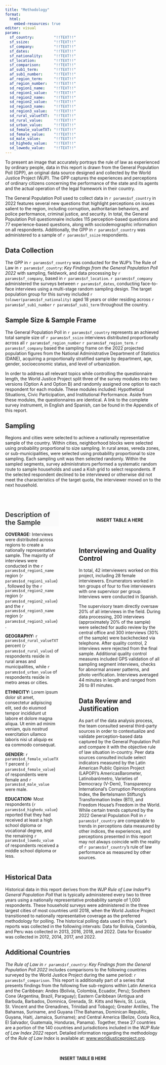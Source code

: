 ```yaml
---
title: "Methodology"
format: 
  html:
    embed-resources: true
editor: visual
params:
  sf_country:         "!!TEXT!!"
  sf_ssize:           "!!TEXT!!"
  sf_company:         "!!TEXT!!"
  sf_dates:           "!!TEXT!!"
  sf_nationality:     "!!TEXT!!"
  sf_location:        "!!TEXT!!"
  sf_comparison:      "!!TEXT!!"
  af_sub1_term:       "!!TEXT!!"
  af_sub1_number:     "!!TEXT!!"
  af_region_term:     "!!TEXT!!"
  af_region_number:   "!!TEXT!!"
  sd_region1_name:    "!!TEXT!!"
  sd_region1_value:   "!!TEXT!!"
  sd_region2_name:    "!!TEXT!!"
  sd_region2_value:   "!!TEXT!!"
  sd_region3_name:    "!!TEXT!!"
  sd_region3_value:   "!!TEXT!!"
  sd_rural_valueTXT:  "!!TEXT!!"
  sd_rural_value:     "!!TEXT!!"
  sd_urban_value:     "!!TEXT!!"
  sd_female_valueTXT: "!!TEXT!!"
  sd_female_value:    "!!TEXT!!"
  sd_male_value:      "!!TEXT!!"
  sd_highedu_value:   "!!TEXT!!"
  sd_lowedu_value:    "!!TEXT!!"
---
```


<style>
  .content{
    text-align: justify;
    text-justify: auto;
    color: #393B3B;
  }
  
  #description-of-the-sample{
    text-align: left;
    color: #393B3B;
    background-color: #FAFAFA;
  }
</style>

To present an image that accurately portrays the rule of law as experienced by ordinary people, data in this report is drawn from the General Population Poll (GPP), an original data source designed and collected by the World Justice Project (WJP). The GPP captures the experiences and perceptions of ordinary citizens concerning the performance of the state and its agents and the actual operation of the legal framework in their country.

The General Population Poll used to collect data in `r params$sf_country` in 2022 features several new questions that highlight perceptions on issues salient to the region, including corruption, authoritarian behaviors, and police performance, criminal justice, and security. In total, the General Population Poll questionnaire includes 115 perception-based questions and 77 experience-based questions, along with sociodemographic information on all respondents. Additionally, the GPP in `r params$sf_country` was administered to a sample of `r params$sf_ssize` respondents.

## Data Collection

The GPP in `r params$sf_country` was conducted for the WJP's The Rule of Law in `r params$sf_country`: *Key Findings from the General Population Poll 2022* with sampling, fieldwork, and data processing by `r params$sf_company`, based in `r params$sf_location`. `r params$sf_company` administered the surveys between `r params$sf_dates`, conducting face-to-face interviews using a multi-stage random sampling design. The target population group for this survey included `r tolower(params$sf_nationality)` aged 18 years or older residing across `r params$af_sub1_number` `r params$af_sub1_term` throughout the country.

## Sample Size & Sample Frame

The General Population Poll in `r params$sf_country` represents an achieved total sample size of `r params$sf_ssize` interviews distributed proportionally across all `r params$af_region_number` `r params$af_region_term`. `r params$sf_company` based the sampling frame on the 2022 projected population figures from the National Administrative Department of Statistics (DANE), acquiring a proportionally stratified sample by department, age, gender, socioeconomic status, and level of urbanization.

In order to address all relevant topics while controlling the questionnaire length, the World Justice Project split three of the survey modules into two versions (Option A and Option B) and randomly assigned one option to each respondent for each module. These modules included: Hypothetical Situations, Civic Participation, and Institutional Performance. Aside from these modules, the questionnaires are identical. A link to the complete survey instrument, in English and Spanish, can be found in the Appendix of this report.

## Sampling

Regions and cities were selected to achieve a nationally representative sample of the country. Within cities, neighborhood blocks were selected using probability proportional to size sampling. In rural areas, vereda zones, or sub-municipalities, were selected using probability proportional to size sampling. Each sampling unit was then selected randomly. Within the sampled segments, survey administrators performed a systematic random route to sample households and used a Kish grid to select respondents. If the selected respondent declined to be interviewed or otherwise did not meet the characteristics of the target quota, the interviewer moved on to the next household.

<br>

::: columns
::: {.column width="37.5%"}
## Description of the Sample

**COVERAGE:** Interviews were distributed across regions to create a nationally representative sample. The majority of interviews were conducted in the `r params$sd_region1_name` region (`r params$sd_region1_value`), followed by the `r params$sd_region2_name` region (`r params$sd_region2_value`) and the `r params$sd_region3_name` region (`r params$sd_region3_value`).

**GEOGRAPHY:** `r params$sd_rural_valueTXT` percent (`r params$sd_rural_value`) of respondents reside in rural areas and municipalities, while `r params$sd_urban_value` of respondents reside in metro areas or cities.

**ETHNICITY:** Lorem ipsum dolor sit amet, consectetur adipiscing elit, sed do eiusmod tempor incididunt ut labore et dolore magna aliqua. Ut enim ad minim veniam, quis nostrud exercitation ullamco laboris nisi ut aliquip ex ea commodo consequat.

**GENDER:** `r params$sd_female_valueTXT` percent (`r params$sd_female_value`) of respondents were female and `r params$sd_male_value` were male.

**EDUCATION:** Most respondents (`r params$sd_highedu_value`) reported that they had received at least a high school diploma or vocational degree, and the remaining `r params$sd_lowedu_value` of respondents received a middle school diploma or less. 

:::

::: {.column width="5%"}
<!-- empty column to create gap -->
:::

::: {.column width="57.5%"}

<br><br><br>
<center><strong>INSERT TABLE A HERE</strong></center>
<br><br>

## Interviewing and Quality Control

In total, 42 interviewers worked on this project, including 28 female interviewers. Enumerators worked in ten groups of four to five interviewers with one supervisor per group. Interviews were conducted in Spanish.

The supervisory team directly oversaw 20% of all interviews in the field. During data processing, 200 interviews (approximately 20% of the sample) were selected for audio review by the central office and 300 interviews (30% of the sample) were backchecked via telephone. After quality control, 2 interviews were rejected from the final sample. Additional quality control measures included GPS validation of all sampling segment interviews, checks for abnormal answer patterns, and photo verification. Interviews averaged 44 minutes in length and ranged from 26 to 81 minutes.

## Data Review and Justification
As part of the data analysis process, the team consulted several third-party sources in order to contextualize and validate perception-based data captured by the General Population Poll and compare it with the objective rule of law situation in-country. Peer data sources consulted include select indicators measured by the Latin American Public Opinion Project (LAPOP)'s AmericasBarometer, Latinobarómetro, Varieties of Democracy (V-Dem), Transparency International’s Corruption Perceptions Index, the Bertelsmann Stiftung’s Transformation Index (BTI), and Freedom House’s Freedom in the World. While certain trends captured by the 2022 General Population Poll in `r params$sf_country` are comparable to trends in perceptions data measured by other indices, the experiences, and perceptions presented in this report may not always coincide with the reality of `r params$sf_country`’s rule of law performance as measured by other sources.

:::
:::

## Historical Data
Historical data in this report derives from the _WJP Rule of Law Index®’s General Population Poll_ that is typically administered every two to three years using a nationally representative probability sample of 1,000 respondents. These household surveys were administered in the three largest cities of most countries until 2018, when the World Justice Project transitioned to nationally representative coverage as the preferred methodology for polling. The historical polling data used in this year’s reports was collected in the following intervals: Data for Bolivia, Colombia, and Peru was collected in 2013, 2016, 2018, and 2022. Data for Ecuador was collected in 2012, 2014, 2017, and 2022.

## Additional Countries 
_The Rule of Law in `r params$sf_country`: Key Findings from the General Population Poll 2022_ includes comparisons to the following countries surveyed by the World Justice Project during the same period: `r params$sf_comparison`. This report is additionally part of a series that presents findings from the following five sub-regions within Latin America and the Caribbean: Andes (Bolivia, Colombia, Ecuador, Peru); Southern Cone (Argentina, Brazil, Paraguay); Eastern Caribbean (Antigua and Barbuda, Barbados, Dominica, Grenada, St. Kitts and Nevis, St. Lucia, St. Vincent and the Grenadines, Trinidad and Tobago); Greater Antilles, The Bahamas, Suriname, and Guyana (The Bahamas, Dominican Republic, Guyana, Haiti, Jamaica, Suriname); and Central America (Belize, Costa Rica, El Salvador, Guatemala, Honduras, Panama). Together, these 27 countries are a portion of the 140 countries and jurisdictions included in the _WJP Rule of Law Index 2022_ report. Detailed information regarding the methodology of the _Rule of Law Index_ is available at: [www.worldjusticeproject.org](www.worldjusticeproject.org).

<br><br>
<center><strong>INSERT TABLE B HERE</strong></center>
<br><br>


